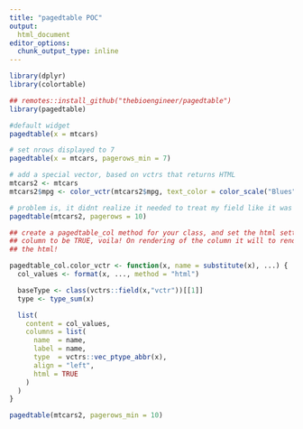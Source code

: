 ```yaml
---
title: "pagedtable POC"
output:
  html_document
editor_options:
  chunk_output_type: inline
---
```


```r

library(dplyr)
library(colortable)

## remotes::install_github("thebioengineer/pagedtable")
library(pagedtable)

```


```r
#default widget
pagedtable(x = mtcars)

# set nrows displayed to 7
pagedtable(x = mtcars, pagerows_min = 7)

```


```r

# add a special vector, based on vctrs that returns HTML
mtcars2 <- mtcars
mtcars2$mpg <- color_vctr(mtcars2$mpg, text_color = color_scale("Blues"))

# problem is, it didnt realize it needed to treat my field like it was html!
pagedtable(mtcars2, pagerows = 10)
```

```r

## create a pagedtable_col method for your class, and set the html setting for the 
## column to be TRUE, voila! On rendering of the column it will to render 
## the html!

pagedtable_col.color_vctr <- function(x, name = substitute(x), ...) {
  col_values <- format(x, ..., method = "html")

  baseType <- class(vctrs::field(x,"vctr"))[[1]]
  type <- type_sum(x)

  list(
    content = col_values,
    columns = list(
      name  = name,
      label = name,
      type  = vctrs::vec_ptype_abbr(x),
      align = "left",
      html = TRUE
    )
  )
}

pagedtable(mtcars2, pagerows_min = 10)

```
